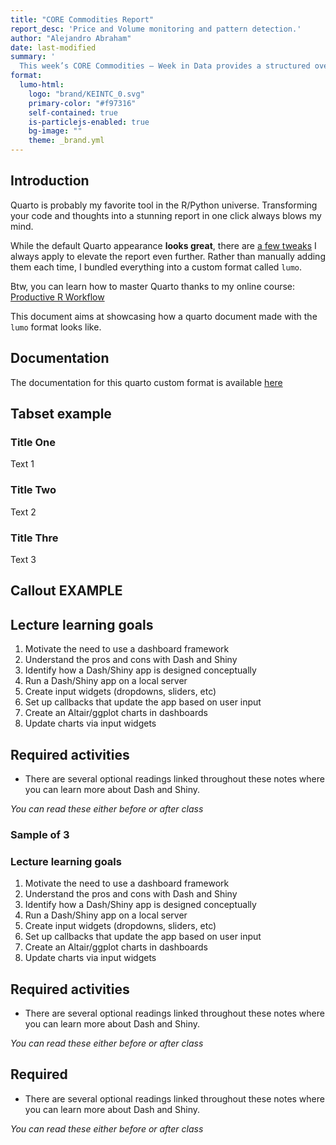 ```yaml
---
title: "CORE Commodities Report"
report_desc: 'Price and Volume monitoring and pattern detection.'
author: "Alejandro Abraham"
date: last-modified
summary: '
  This week’s CORE Commodities – Week in Data provides a structured overview of key price and volume movements across major commodity markets. Leveraging pattern detection techniques, we highlight emerging signals, anomalies, and recurring structures in market behavior. The report focuses on identifying short-term market dynamics and potential drivers using high-frequency data analytics, offering actionable insights for traders, analysts, and risk managers.'
format:
  lumo-html: 
    logo: "brand/KEINTC_0.svg"                                     
    primary-color: "#f97316"
    self-contained: true
    is-particlejs-enabled: true                          
    bg-image: ""            
    theme: _brand.yml                             
---
```





## Introduction

Quarto is probably my favorite tool in the R/Python universe. Transforming your code and thoughts into a stunning report in one click always blows my mind.

While the default Quarto appearance **looks great**, there are [a few tweaks](https://www.productive-r-workflow.com/quarto-tricks) I always apply to elevate the report even further. Rather than manually adding them each time, I bundled everything into a custom format called `lumo`.


::: {.column-margin}

Btw, you can learn how to master Quarto thanks to my online course: [Productive R Workflow](https://www.productive-r-workflow.com)

:::


This document aims at showcasing how a quarto document made with the `lumo` format looks like.


## Documentation

The documentation for this quarto custom format is available [here](https://www.productive-r-workflow.com/r/bonus/lumo-quarto-template)


## Tabset example

::: {.panel-tabset .nav-pills}

### Title One
Text 1

### Title Two
Text 2

### Title Thre
Text 3

:::


## Callout EXAMPLE

::::: {.grid}

:::: {.g-col-6}

::: {.callout-warning appearance="minimal"}
## Lecture learning goals

1. Motivate the need to use a dashboard framework
2. Understand the pros and cons with Dash and Shiny
3. Identify how a Dash/Shiny app is designed conceptually
4. Run a Dash/Shiny app on a local server
5. Create input widgets (dropdowns, sliders, etc)
6. Set up callbacks that update the app based on user input
7. Create an Altair/ggplot charts in dashboards
8. Update charts via input widgets

:::
    
::::

:::: {.g-col-6}

::: {.callout-note icon=false  appearance="simple"}

## Required activities

- There are several optional readings linked throughout these notes where you can learn more about Dash and Shiny.

*You can read these either before or after class*               

:::

::::

:::::

### Sample of 3

::::: {.grid}

:::: {.g-col-4}

::: {.callout-note appearance="minimal"}
### Lecture learning goals

1. Motivate the need to use a dashboard framework
2. Understand the pros and cons with Dash and Shiny
3. Identify how a Dash/Shiny app is designed conceptually
4. Run a Dash/Shiny app on a local server
5. Create input widgets (dropdowns, sliders, etc)
6. Set up callbacks that update the app based on user input
7. Create an Altair/ggplot charts in dashboards
8. Update charts via input widgets

:::
    
::::

:::: {.g-col-4}

::: {.callout-note collapse="true" appearance="simple"}

## Required activities

- There are several optional readings linked throughout these notes where you can learn more about Dash and Shiny.

*You can read these either before or after class*               

:::

::::

:::: {.g-col-4}

::: {.callout-tip appearance="simple"}

## Required 

- There are several optional readings linked throughout these notes where you can learn more about Dash and Shiny.

*You can read these either before or after class*               

:::

::::

:::::